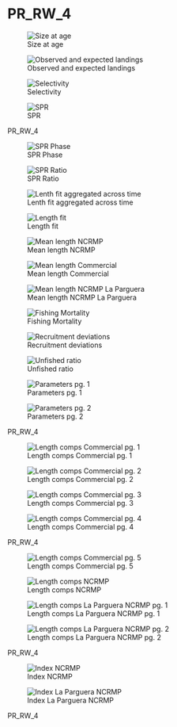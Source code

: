 # PR_RW_4 {.unnumbered}

::: {#PR_RW_4-fig-group1 layout-ncol="2"}
![Size at age](/Scenarios/PR_RW_4/plots/bio1_sizeatage.png)

![Observed and expected landings](/Scenarios/PR_RW_4/plots/catch3_observed_and_expected_landings_(if_different).png)

![Selectivity](/Scenarios/PR_RW_4/plots/sel01_multiple_fleets_length1.png)

![SPR](/Scenarios/PR_RW_4/plots/SPR1_series.png)

PR_RW_4
:::

::: {#fig-PR_RW_4-group2 layout-ncol="2"}
![SPR Phase](/Scenarios/PR_RW_4/plots/SPR4_phase.png)

![SPR Ratio](/Scenarios/PR_RW_4/plots/SPR3_ratiointerval.png)

![Lenth fit aggregated across time](/Scenarios/PR_RW_4/plots/comp_lenfit__aggregated_across_time.png)

![Length fit](/Scenarios/PR_RW_4/plots/comp_lenfit__multi-fleet_comparison.png)
:::

::: {#fig-PR_RW_4-group3 layout-ncol="2"}
![Mean length NCRMP](/Scenarios/PR_RW_4/plots/comp_lenfit_data_weighting_TA1-8_NCRMP.png)

![Mean length Commercial](/Scenarios/PR_RW_4/plots/comp_lenfit_data_weighting_TA1-8_Commercial.png)

![Mean length NCRMP La Parguera](/Scenarios/PR_RW_4/plots/comp_sizefit_data_weighting_TA1-8_NCRMP_LAP.png)

![Fishing Mortality](/Scenarios/PR_RW_4/plots/ts_summaryF.png)
:::

::: {#fig-PR_RW_4-group4 layout-ncol="2"}
![Recruitment deviations](/Scenarios/PR_RW_4/plots/recdevs1_points.png)

![Unfished ratio](/Scenarios/PR_RW_4/plots/ts9_Fraction_of_unfished_spawning_output.png)

![Parameters pg. 1](/Scenarios/PR_RW_4/plots/parameter_distributions_page1.png)

![Parameters pg. 2](/Scenarios/PR_RW_4/plots/parameter_distributions_page2.png)

PR_RW_4
:::

::: {#fig-PR_RW_4-group5 layout-ncol="2"}
![Length comps Commercial pg. 1](/Scenarios/PR_RW_4/plots/comp_lenfit_flt1mkt0_page1.png)

![Length comps Commercial pg. 2](/Scenarios/PR_RW_4/plots/comp_lenfit_flt1mkt0_page2.png)

![Length comps Commercial pg. 3](/Scenarios/PR_RW_4/plots/comp_lenfit_flt1mkt0_page3.png)

![Length comps Commercial pg. 4](/Scenarios/PR_RW_4/plots/comp_lenfit_flt1mkt0_page4.png)

PR_RW_4
:::

::: {#fig-PR_RW_4-group6 layout-ncol="2"}
![Length comps Commercial pg. 5](/Scenarios/PR_RW_4/plots/comp_lenfit_flt1mkt0_page5.png)

![Length comps NCRMP](/Scenarios/PR_RW_4/plots/comp_lenfit_flt2mkt0.png)

![Length comps La Parguera NCRMP pg. 1](/Scenarios/PR_RW_4/plots/comp_sizefit_flt3mkt0_page1.png)

![Length comps La Parguera NCRMP pg. 2](/Scenarios/PR_RW_4/plots/comp_sizefit_flt3mkt0_page2.png)

PR_RW_4
:::

::: {#fig-PR_RW_4-group7 layout-ncol="2"}
![Index NCRMP](/Scenarios/PR_RW_4/plots/index2_cpuefit_NCRMP.png)

![Index La Parguera NCRMP](/Scenarios/PR_RW_4/plots/index2_cpuefit_NCRMP_LAP.png)

PR_RW_4
:::
